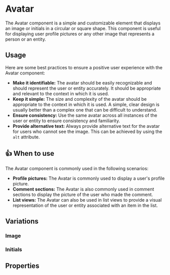
# Avatar

The Avatar component is a simple and customizable element that displays an image or initials in a circular or square shape.
This component is useful for displaying user profile pictures or any other image that represents a person or an entity.

## Usage

Here are some best practices to ensure a positive user experience with the Avatar component:

- **Make it identifiable:** The avatar should be easily recognizable and should represent the user or entity accurately. It should be appropriate and relevant to the context in which it is used.
- **Keep it simple:** The size and complexity of the avatar should be appropriate to the context in which it is used. A simple, clear design is usually better than a complex one that can be difficult to understand.
- **Ensure consistency:** Use the same avatar across all instances of the user or entity to ensure consistency and familiarity.
- **Provide alternative text:** Always provide alternative text for the avatar for users who cannot see the image. This can be achieved by using the `alt` attribute.

## 👍 When to use

The Avatar component is commonly used in the following scenarios:

- **Profile pictures:** The Avatar is commonly used to display a user's profile picture.
- **Comment sections:** The Avatar is also commonly used in comment sections to display the picture of the user who made the comment.
- **List views:** The Avatar can also be used in list views to provide a visual representation of the user or entity associated with an item in the list.

## Variations

### Image

<Canvas>
  <Story of={AvataStories.Image} />
</Canvas>

### Initials

<Canvas>
  <Story of={AvataStories.Initials} />
</Canvas>

## Properties

<ArgTypes of="bq-avatar" />
